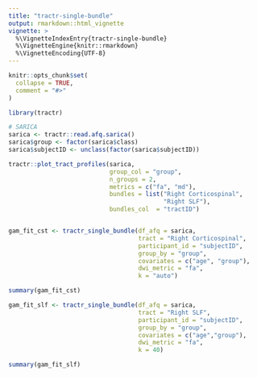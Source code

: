 ```yaml
---
title: "tractr-single-bundle"
output: rmarkdown::html_vignette
vignette: >
  %\VignetteIndexEntry{tractr-single-bundle}
  %\VignetteEngine{knitr::rmarkdown}
  %\VignetteEncoding{UTF-8}
---
```


```r
knitr::opts_chunk$set(
  collapse = TRUE,
  comment = "#>"
)
```

```r
library(tractr)
```

```r
# SARICA
sarica <- tractr::read.afq.sarica()
sarica$group <- factor(sarica$class)
sarica$subjectID <- unclass(factor(sarica$subjectID))

tractr::plot_tract_profiles(sarica,
                            group_col = "group",
                            n_groups = 2,
                            metrics = c("fa", "md"),
                            bundles = list("Right Corticospinal",
                                           "Right SLF"),
                            bundles_col  = "tractID")


gam_fit_cst <- tractr_single_bundle(df_afq = sarica,
                                    tract = "Right Corticospinal",
                                    participant_id = "subjectID",
                                    group_by = "group",
                                    covariates = c("age", "group"),
                                    dwi_metric = "fa",
                                    k = "auto")

summary(gam_fit_cst)

gam_fit_slf <- tractr_single_bundle(df_afq = sarica,
                                    tract = "Right SLF",
                                    participant_id = "subjectID",
                                    group_by = "group",
                                    covariates = c("age","group"),
                                    dwi_metric = "fa",
                                    k = 40)

summary(gam_fit_slf)

```
